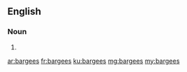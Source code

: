 ==English==

===Noun===
{{head|en|noun plural form}}

# {{plural of|bargee|lang=en}}

[[ar:bargees]]
[[fr:bargees]]
[[ku:bargees]]
[[mg:bargees]]
[[my:bargees]]